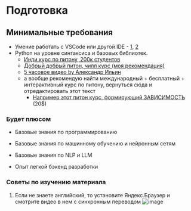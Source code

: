 # Подготовка

## Минимальные требования

- Умение работать с VSCode или другой IDE - [1](https://youtu.be/KMxo3T_MTvY?si=1o6MKJP72dsS2dQx), [2](https://youtu.be/B-s71n0dHUk?si=DaU-oOtNSqifcZZf)
- Python на уровне синтаксиса и базовых библиотек.
    - [Инди курс по питону, 200к студентов](https://stepik.org/course/63085/promo#toc?search=4944556344)
    - [Добрый добрый питон, чилл курс (моя рекомендация)](https://stepik.org/course/100707/promo?search=6751006995)
    - [5 часовое видео by Александр Ильин](https://youtu.be/wDmPgXhlDIg?si=O5sfpcMhoKRglXZi)
    - а вообще рекомендую найти международный + бесплатный + интерактивный курс по питону, вернуться сюда и отредактировать этот текст
        - [Например этот питон курс, формирующий ЗАВИСИМОСТЬ](https://www.boot.dev/) (20$)

### Будет плюсом

- Базовые знания по программированию
- Базовые знания по машинному обучению и нейронным сетям
- Базовые знания по NLP и LLM

- Опыт легкой бэкенд разработки

### Советы по изучению материала

1. Если не знаете английский, то установите Яндекс.Браузер и смотрите видео в нем с синхронным переводом
![image](./assets/yandex-browser.png)
